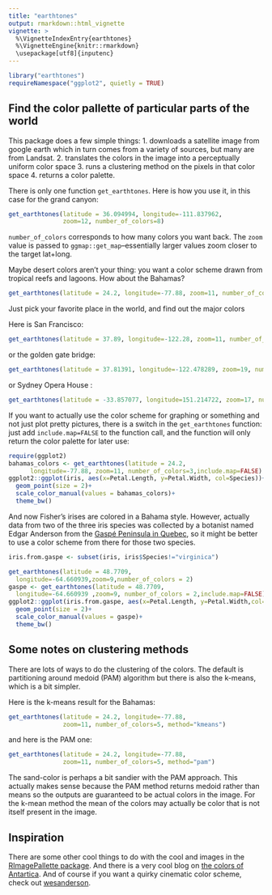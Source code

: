 ```yaml
---
title: "earthtones"
output: rmarkdown::html_vignette
vignette: >
  %\VignetteIndexEntry{earthtones}
  %\VignetteEngine{knitr::rmarkdown}
  \usepackage[utf8]{inputenc}
---
```


```r
library("earthtones")
requireNamespace("ggplot2", quietly = TRUE)
```

## Find the color pallette of particular parts of the world

This package does a few simple things: 
1. downloads a satellite image from google earth which in turn comes from a variety of sources, but many are from Landsat.
2. translates the colors in the image into a perceptually uniform color space
3. runs a clustering method on the pixels in that color space
4. returns a color palette.  

There is only one function `get_earthtones`.  Here is how you use it, in this case for the grand canyon:

```r
get_earthtones(latitude = 36.094994, longitude=-111.837962, 
               zoom=12, number_of_colors=8)
```

`number_of_colors` corresponds to how many colors you want back.  The `zoom` value is passed to `ggmap::get_map`--essentially larger values zoom closer to the target lat+long.  

Maybe desert colors aren't your thing: you want a color scheme drawn from tropical reefs and lagoons.  How about the Bahamas?

```r
get_earthtones(latitude = 24.2, longitude=-77.88, zoom=11, number_of_colors=5)
```

Just pick your favorite place in the world, and find out the major colors

Here is San Francisco:

```r
get_earthtones(latitude = 37.89, longitude=-122.28, zoom=11, number_of_colors=12)
```

or the golden gate bridge:

```r
get_earthtones(latitude = 37.81391, longitude=-122.478289, zoom=19, number_of_colors=12)
```

or Sydney Opera House :

```r
get_earthtones(latitude = -33.857077, longitude=151.214722, zoom=17, number_of_colors=12)
```


If you want to actually use the color scheme for graphing or something and not just plot pretty pictures, there is a switch in the `get_earthtones` function: just add `include.map=FALSE` to the function call, and the function will only return the color palette for later use:

```r
require(ggplot2)
bahamas_colors <- get_earthtones(latitude = 24.2,
      longitude=-77.88, zoom=11, number_of_colors=3,include.map=FALSE)
ggplot2::ggplot(iris, aes(x=Petal.Length, y=Petal.Width, col=Species))+
  geom_point(size = 2)+
  scale_color_manual(values = bahamas_colors)+
  theme_bw()
```

And now Fisher's irises are colored in a Bahama style.  However, actually data from two of the three iris species was collected by a botanist named Edgar Anderson from the [Gaspé Peninsula in Quebec](https://www.jstor.org/stable/2394164?seq=1#page_scan_tab_contents), so it might be better to use a color scheme from there for those two species.  

```R
iris.from.gaspe <- subset(iris, iris$Species!="virginica")

get_earthtones(latitude = 48.7709,
  longitude=-64.660939,zoom=9,number_of_colors = 2)
gaspe <- get_earthtones(latitude = 48.7709,
  longitude=-64.660939 ,zoom=9, number_of_colors = 2,include.map=FALSE)
ggplot2::ggplot(iris.from.gaspe, aes(x=Petal.Length, y=Petal.Width,col=Species))+
  geom_point(size = 2)+
  scale_color_manual(values = gaspe)+
  theme_bw()
```

## Some notes on clustering methods

There are lots of ways to do the clustering of the colors.  The default is partitioning around medoid (PAM) algorithm but there is also the k-means, which is a bit simpler.

Here is the k-means result for the Bahamas:

```r
get_earthtones(latitude = 24.2, longitude=-77.88,
               zoom=11, number_of_colors=5, method="kmeans")
```

and here is the PAM one:

```r
get_earthtones(latitude = 24.2, longitude=-77.88, 
               zoom=11, number_of_colors=5, method="pam")
```

The sand-color is perhaps a bit sandier with the PAM approach.  This actually makes sense because the PAM method returns medoid rather than means so the outputs are guaranteed to be actual colors in the image.  For the k-mean method the mean of the colors may actually be color that is not itself present in the image.  

## Inspiration

There are some other cool things to do with the cool and images in the [RImagePallette package](https://github.com/joelcarlson/RImagePalette).  And there is a very cool blog on [the colors of Antartica](https://havecamerawilltravel.com/colors-antarctica/).  And of course if you want a quirky cinematic color scheme, check out [wesanderson](https://github.com/karthik/wesanderson).